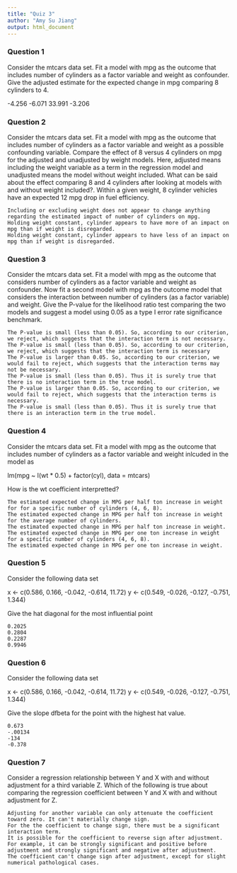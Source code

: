 ```yaml
---
title: "Quiz 3"
author: "Amy Su Jiang"
output: html_document
---
```



### Question 1

Consider the mtcars data set. Fit a model with mpg as the outcome that includes number of cylinders as a factor variable and weight as confounder. Give the adjusted estimate for the expected change in mpg comparing 8 cylinders to 4.

-4.256
-6.071
33.991
-3.206

### Question 2

Consider the mtcars data set. Fit a model with mpg as the outcome that includes number of cylinders as a factor variable and weight as a possible confounding variable. Compare the effect of 8 versus 4 cylinders on mpg for the adjusted and unadjusted by weight models. Here, adjusted means including the weight variable as a term in the regression model and unadjusted means the model without weight included. What can be said about the effect comparing 8 and 4 cylinders after looking at models with and without weight included?.
Within a given weight, 8 cylinder vehicles have an expected 12 mpg drop in fuel efficiency.

    Including or excluding weight does not appear to change anything regarding the estimated impact of number of cylinders on mpg.
    Holding weight constant, cylinder appears to have more of an impact on mpg than if weight is disregarded.
    Holding weight constant, cylinder appears to have less of an impact on mpg than if weight is disregarded.

### Question 3

Consider the mtcars data set. Fit a model with mpg as the outcome that considers number of cylinders as a factor variable and weight as confounder. Now fit a second model with mpg as the outcome model that considers the interaction between number of cylinders (as a factor variable) and weight. Give the P-value for the likelihood ratio test comparing the two models and suggest a model using 0.05 as a type I error rate significance benchmark.

    The P-value is small (less than 0.05). So, according to our criterion, we reject, which suggests that the interaction term is not necessary.
    The P-value is small (less than 0.05). So, according to our criterion, we reject, which suggests that the interaction term is necessary
    The P-value is larger than 0.05. So, according to our criterion, we would fail to reject, which suggests that the interaction terms may not be necessary.
    The P-value is small (less than 0.05). Thus it is surely true that there is no interaction term in the true model.
    The P-value is larger than 0.05. So, according to our criterion, we would fail to reject, which suggests that the interaction terms is necessary.
    The P-value is small (less than 0.05). Thus it is surely true that there is an interaction term in the true model.

### Question 4

Consider the mtcars data set. Fit a model with mpg as the outcome that includes number of cylinders as a factor variable and weight inlcuded in the model as

lm(mpg ~ I(wt * 0.5) + factor(cyl), data = mtcars)

How is the wt coefficient interpretted?

    The estimated expected change in MPG per half ton increase in weight for for a specific number of cylinders (4, 6, 8).
    The estimated expected change in MPG per half ton increase in weight for the average number of cylinders.
    The estimated expected change in MPG per half ton increase in weight.
    The estimated expected change in MPG per one ton increase in weight for a specific number of cylinders (4, 6, 8).
    The estimated expected change in MPG per one ton increase in weight.

### Question 5

Consider the following data set

x <- c(0.586, 0.166, -0.042, -0.614, 11.72)
y <- c(0.549, -0.026, -0.127, -0.751, 1.344)

Give the hat diagonal for the most influential point

    0.2025
    0.2804
    0.2287
    0.9946

### Question 6

Consider the following data set

x <- c(0.586, 0.166, -0.042, -0.614, 11.72)
y <- c(0.549, -0.026, -0.127, -0.751, 1.344)

Give the slope dfbeta for the point with the highest hat value.

    0.673
    -.00134
    -134
    -0.378

### Question 7

Consider a regression relationship between Y and X with and without adjustment for a third variable Z. Which of the following is true about comparing the regression coefficient between Y and X with and without adjustment for Z.

    Adjusting for another variable can only attenuate the coefficient toward zero. It can't materially change sign.
    For the the coefficient to change sign, there must be a significant interaction term.
    It is possible for the coefficient to reverse sign after adjustment. For example, it can be strongly significant and positive before adjustment and strongly significant and negative after adjustment.
    The coefficient can't change sign after adjustment, except for slight numerical pathological cases.
